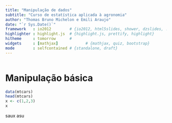 ```yaml
---
title: "Manipulação de dados"
subtitle: "Curso de estatística aplicada à agronomia"
author: "Thomas Bruno Michelon e Emili Araujo"
date: "`r Sys.Date()`"
framework   : io2012        # {io2012, html5slides, shower, dzslides, ...}
highlighter : highlight.js  # {highlight.js, prettify, highlight}
hitheme     : tomorrow      # 
widgets     : [mathjax]            # {mathjax, quiz, bootstrap}
mode        : selfcontained # {standalone, draft}
---
```


```r

```


# Manipulação básica
```r
data(mtcars)
head(mtcars)
x <- c(1,2,3)
x
```

saux    asu



```r

```

